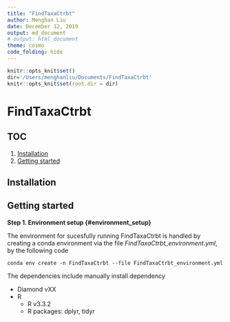 ```yaml
---
title: "FindTaxaCtrbt"
author: Menghan Liu
date: December 12, 2019
output: md_document
# output: html_document
theme: cosmo
code_folding: hide
---
```



```r
knitr::opts_knit$set()
dir='/Users/menghanliu/Documents/FindTaxaCtrbt'
knitr::opts_knit$set(root.dir = dir)
```

# FindTaxaCtrbt

## TOC 

1. [Installation](#installation)
2. [Getting started](#get_start)


## Installation {#installation}

## Getting started

**Step 1. Environment setup {#environment_setup}**

The environment for sucesfully running FindTaxaCtrbt is handled by creating a conda environment via the file *FindTaxaCtrbt_environment.yml*, by the following code


```
conda env create -n FindTaxaCtrbt --file FindTaxaCtrbt_environment.yml
```


The dependencies include manually install dependency

- Diamond vXX
- R 
   *  R v3.3.2
   *  R packages: dplyr, tidyr
  
  
  



